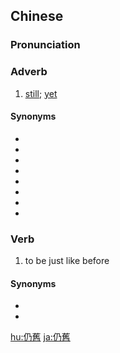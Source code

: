 {{also|仍旧}}
==Chinese==
{{zh-forms|s=仍旧}}

===Pronunciation===
{{zh-pron
|m=réngjiù
|c=jing4 gau6
|mn=qz,xm:lêng-kiū/zz:jiông-kiū/qz,xm:lêng-kū/zz:jiông-kū
|cat=adv,v
}}

===Adverb===
{{zh-adv}}

# {{lb|zh|Intermediate Mandarin}} [[still]]; [[yet]]

====Synonyms====
* {{zh-l|還|tr=hái}}
* {{zh-l|還是}}
* {{zh-l|仍然}}
* {{zh-l|仍是}}
* {{zh-l|兀自}}
* {{zh-l|依然}}
* {{zh-l|猶然}}
* {{zh-l|猶自}}

===Verb===
{{zh-verb}}

# to be just like before

====Synonyms====
* {{zh-l|依舊}}
* {{zh-l|照舊}}

[[hu:仍舊]]
[[ja:仍舊]]